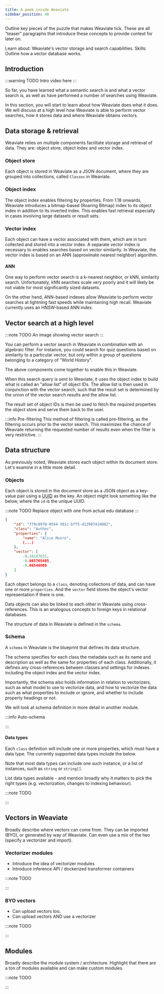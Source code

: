 ```yaml
---
title: A peek inside Weaviate
sidebar_position: 40
---
```


Outline key pieces of the puzzle that makes Weaviate tick. These are all "teaser" paragraphs that introduce these concepts to provide context for later on.

Learn about: Weaviate's vector storage and search capabilities.
Skills: Outline how a vector database works.

## Introduction

:::warning TODO
Intro video here
:::

So far, you have learned what a semantic search is and what a vector search is, as well as have performed a number of searches using Weaviate.

In this section, you will start to learn about how Weaviate does what it does. We will discuss at a high level how Weaviate is able to perform vector searches, how it stores data and where Weaviate obtains vectors.

## Data storage & retrieval

Weaviate relies on multiple components facilitate storage and retrieval of data. They are: object store, object index and vector index.

### Object store

Each object is stored in Weaviate as a JSON document, where they are grouped into collections, called `Classes` in Weaviate.

### Object index

The object index enables filtering by properties. From 1.18 onwards, Weaviate introduces a bitmap-based (Roaring Bitmap) index to its object index in addition to its inverted index. This enables fast retrieval especially in cases involving large datasets or result sets.

### Vector index

Each object can have a vector associated with them, which are in turn collected and stored into a vector index. A separate vector index is necessary to enables searches based on vector similarity. In Weaviate, the vector index is based on an ANN (approximate nearest neighbor) algorithm. 

#### ANN

One way to perform vector search is a k-nearest neighbor, or kNN, similarity search. Unfortunately, kNN searches scale very poorly and it will likely be not viable for most significantly sized datasets. 

On the other hand, ANN-based indexes allow Weaviate to perform vector searches at lightning fast speeds while maintaining high recall. Weaviate currently uses an HNSW-based ANN index.

## Vector search at a high level

:::note TODO
An image showing vector search
:::

You can perform a vector search in Weaviate in combination with an algebraic filter. For instance, you could search for quiz questions based on similarity to a particular vector, but only within a group of questions belonging to a category of "World History".

The above components come together to enable this in Weaviate. 

When this search query is sent to Weaviate, it uses the object index to build what is called an "allow list" of object IDs. The allow list is then used in conjunction with the vector search, such that the result set is determined by the union of the vector search results and the allow list.

The result set of object IDs is then be used to fetch the required properties the object store and serve them back to the user. 

:::info Pre-filtering
This method of filtering is called pre-filtering, as the filtering occurs prior to the vector search. This maximizes the chance of Weaviate returning the requested number of results even when the filter is very restrictive.
:::

## Data structure

As previously noted, Weaviate stores each object within its document store. Let's examine in a little more detail.

### Objects

Each object is stored in the document store as a JSON object as a key-value pair using a [UUID](https://en.wikipedia.org/wiki/Universally_unique_identifier) as the key. An object might look something like the below, where the `id` is the unique UUID. 

:::note TODO
Replace object with one from actual edu database
:::

```json
{
    "id": "779c8970-0594-301c-bff5-d12907414002",
    "class": "Author",
    "properties": {
        "name": "Alice Munro",
        (...)
    },
    "vector": [
        -0.16147631,
        -0.065765485,
        -0.06546908
    ]
}
```

Each object belongs to a `class`, denoting collections of data, and can have one or more `properties`. And the `vector` field stores the object's vector representation if there is one.

Data objects can also be linked to each other in Weaviate using cross-references. This is an analogous concepts to foreign keys in relational databases.

The structure of data in Weaviate is defined in the `schema`. 

### Schema

A `schema` in Weaviate is the blueprint that defines its data structure. 

The schema specifies for each class the metadata such as its name and description as well as the same for properties of each class. Additionally, it defines any cross-references between classes and settings for indexes including the object index and the vector index. 

Importantly, the schema also holds information in relation to vectorizers, such as what model to use to vectorize data, and how to vectorize the data such as what properties to include or ignore, and whether to include property headings or not.

We will look at schema definition in more detail in another module.

:::info Auto-schema

:::

#### Data types

Each `class` definition will include one or more properties, which must have a data type. The currently supported data types include the below.

<detail>
</detail>

Note that most data types can include one such instance, or a list of instances, such as `string` or `string[]`.  

List data types available - and mention broadly why it matters to pick the right types (e.g. vectorization, changes to indexing behaviour).

:::note TODO

:::

## Vectors in Weaviate

Broadly describe where vectors can come from. They can be imported (BYO), or generated by way of Weaviate. Can even use a mix of the two (specify a vectorizer and import).

### Vectorizer modules

- Introduce the idea of vectorizer modules
- Introduce inference API / dockerized transformer containers

:::note TODO

:::

### BYO vectors

- Can upload vectors too.
- Can upload vectors AND use a vectorizer

:::note TODO

:::

## Modules

Broadly describe the module system / architecture. Highlight that there are a ton of modules available and can make custom modules.

:::note TODO

:::
